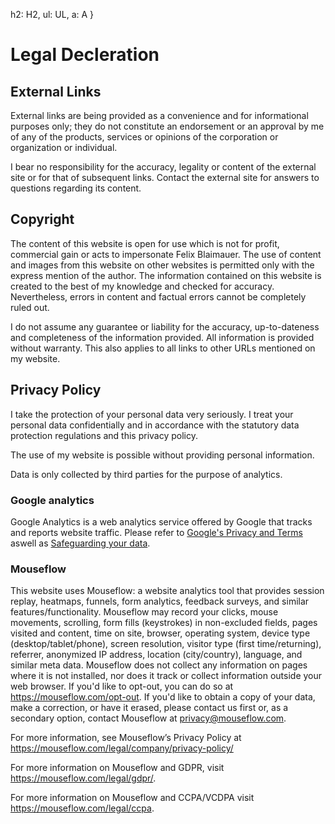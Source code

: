 
  h2: H2,
  ul: UL,
  a: A
}

<h1 class="mt-24 mb-4 flex gap-4 text-primary text-6xl font-semibold">Legal Decleration <Icon name="heroicons:scale-solid" /></h1>

<h2 class='text-body-lg'>External Links</h2>

External links are being provided as a convenience and for informational purposes only;
they do not constitute an endorsement or an approval by me of any of the products,
services or opinions of the corporation or organization or individual.

I bear no responsibility for the accuracy, legality or content of the external site or for that of subsequent links.
Contact the external site for answers to questions regarding its content.

<h2 class='text-body-lg mt-2'>Copyright</h2>

The content of this website is open for use which is not for profit, commercial gain or acts to impersonate Felix Blaimauer.
The use of content and images from this website on other websites is permitted only with the express mention of the author.
The information contained on this website is created to the best of my knowledge and checked for accuracy.
Nevertheless, errors in content and factual errors cannot be completely ruled out.

I do not assume any guarantee or liability for the accuracy, up-to-dateness and completeness of the information provided.
All information is provided without warranty.
This also applies to all links to other URLs mentioned on my website.


<h2 class='text-body-lg mt-2'>Privacy Policy</h2>

I take the protection of your personal data very seriously.
I treat your personal data confidentially and in accordance with the statutory data protection regulations and this privacy policy.

The use of my website is possible without providing personal information.

Data is only collected by third parties for the purpose of analytics.

<h3 class="font-semibold mt-2"> Google analytics </h3>

Google Analytics is a web analytics service offered by Google that tracks and reports website traffic.
Please refer to [Google's Privacy and Terms](https://policies.google.com/technologies/partner-sites) aswell as
[Safeguarding your data](https://support.google.com/analytics/answer/6004245).

<h3 class="font-semibold mt-2"> Mouseflow </h3>

This website uses Mouseflow: a website analytics tool that provides session replay, heatmaps, funnels, form analytics, feedback surveys, and similar features/functionality. Mouseflow may record your clicks, mouse movements, scrolling, form fills (keystrokes) in non-excluded fields, pages visited and content, time on site, browser, operating system, device type (desktop/tablet/phone), screen resolution, visitor type (first time/returning), referrer, anonymized IP address, location (city/country), language, and similar meta data. Mouseflow does not collect any information on pages where it is not installed, nor does it track or collect information outside your web browser. If you'd like to opt-out, you can do so at https://mouseflow.com/opt-out. If you'd like to obtain a copy of your data, make a correction, or have it erased, please contact us first or, as a secondary option, contact Mouseflow at privacy@mouseflow.com.

For more information, see Mouseflow’s Privacy Policy at https://mouseflow.com/legal/company/privacy-policy/  

For more information on Mouseflow and GDPR, visit https://mouseflow.com/legal/gdpr/.

For more information on Mouseflow and CCPA/VCDPA visit https://mouseflow.com/legal/ccpa. 